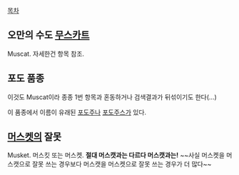 [[목차]]

== 오만의 수도 [[무스카트]] ==

Muscat. 자세한건 항목 참조.

== 포도 품종 ==

이것도 Muscat이라 종종 1번 항목과 혼동하거나 검색결과가 뒤섞이기도 한다(…)

이 품종에서 이름이 유래된 [[포도주]]나 [[포도주스]]가 있다.

== [[머스켓]]의 잘못 ==

Musket. 머스킷 또는 머스켓. '''절대 머스캣과는 다르다 머스캣과는!''' 
~~사실 머스켓을 머스캣으로 잘못 쓰는 경우보다 머스캣을 머스켓으로 잘못 쓰는 경우가 더 많다~~

